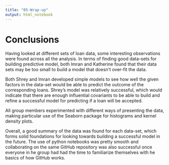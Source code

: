 ```yaml
---
title: "05-Wrap-up"
output: html_notebook
---
```


# Conclusions

Having looked at different sets of loan data, some interesting observations were found across all the analysis. In terms of finding good data-sets for building predictive model, both Imran and Katherine found that their data sets may be too small to build a model that doesn't over-fit the data.

Both Shrey and Imran developed simple models to see how well the given factors in the data-set would be able to predict the outcome of the corresponding loans. Shrey's model was relatively successful, which would indicate that there are enough influential covariants to be able to build and refine a successful model for predicting if a loan will be accepted.

All group members experimented with different ways of presenting the data, making particular use of the Seaborn package for histograms and kernel density plots. 

Overall, a good summary of the data was found for each data-set, which forms solid foundations for looking towards building a successful model in the future. The use of python notebooks was pretty smooth and collaborating on the same GitHub repository was also successful once everyone in he group had had the time to familiarize themselves with he basics of how GitHub works.

